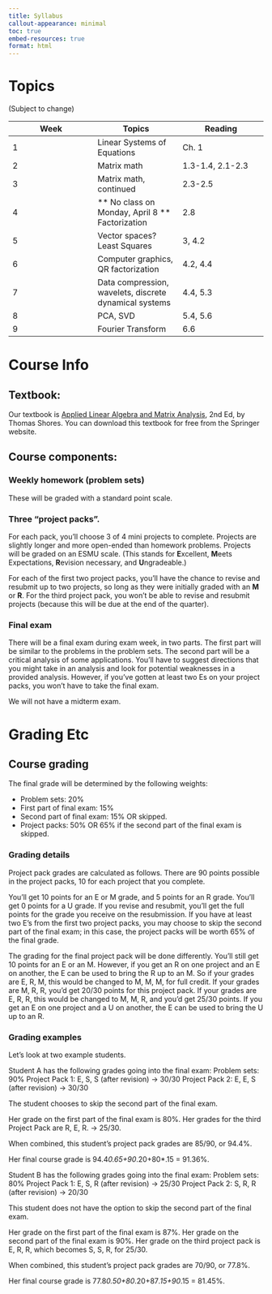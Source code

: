 ```yaml
---
title: Syllabus
callout-appearance: minimal
toc: true
embed-resources: true
format: html
---
```


# Topics 
(Subject to change)

| Week  | Topics  | Reading |
|---|---| --- |
|1   | Linear Systems of Equations  | Ch. 1 |
| 2 | Matrix math | 1.3-1.4, 2.1-2.3 |
| 3 | Matrix math, continued | 2.3-2.5 |
| 4 | ** No class on Monday, April 8 ** Factorization | 2.8 |
| 5 | Vector spaces? Least Squares | 3, 4.2 |
| 6 | Computer graphics, QR factorization | 4.2, 4.4 |
| 7 | Data compression, wavelets, discrete dynamical systems | 4.4, 5.3 |
| 8 | PCA, SVD | 5.4, 5.6 |
| 9 | Fourier Transform | 6.6 |


# Course Info



## Textbook:

Our textbook is [Applied Linear Algebra and Matrix Analysis](https://link.springer.com/book/10.1007/978-3-319-74748-4), 2nd Ed, by Thomas Shores. You can download this textbook for free from the Springer website.



## Course components:

### Weekly homework (problem sets)
These will be graded with a standard point scale.

### Three "project packs".
For each pack, you'll choose 3 of 4 mini projects to complete. Projects are slightly longer and more open-ended than homework problems. Projects will be graded on an ESMU scale. (This stands for **E**xcellent, **M**eets Expectations, **R**evision necessary, and **U**ngradeable.) 

For each of the first two project packs, you'll have the chance to revise and resubmit up to two projects, so long as they were initially graded with an **M** or **R**. For the third project pack, you won't be able to revise and resubmit projects (because this will be due at the end of the quarter).

### Final exam
There will be a final exam during exam week, in two parts. The first part will be similar to the problems in the problem sets. The second part will be a critical analysis of some applications. You'll have to suggest directions that you might take in an analysis and look for potential weaknesses in a provided analysis. However, if you've gotten at least two Es on your project packs, you won't have to take the final exam.

We will not have a midterm exam.

# Grading Etc

## Course grading
The final grade will be determined by the following weights:

- Problem sets: 20%
- First part of final exam: 15%
- Second part of final exam: 15% OR skipped.
- Project packs: 50% OR 65% if the second part of the final exam is skipped.



::: {.callout-note collapse="true"}
### Grading details

Project pack grades are calculated as follows. There are 90 points possible in the project packs, 10 for each project that you complete. 

You'll get 10 points for an E or M grade, and 5 points for an R grade. You'll get 0 points for a U grade. If you revise and resubmit, you'll get the full points for the grade you receive on the resubmission. If you have at least two E's from the first two project packs, you may choose to skip the second part of the final exam; in this case, the project packs will be worth 65% of the final grade.

The grading for the final project pack will be done differently. You'll still get 10 points for an E or an M. However, if you get an R on one project and an E on another, the E can be used to bring the R up to an M. So if your grades are E, R, M, this would be changed to M, M, M, for full credit. If your grades are M, R, R, you'd get 20/30 points for this project pack. If your grades are E, R, R, this would be changed to M, M, R, and you'd get 25/30 points. If you get an E on one project and a U on another, the E can be used to bring the U up to an R.
:::




::: {.callout-note collapse="true" appearance="minimal"}
### Grading examples

Let's look at two example students.

Student A has the following grades going into the final exam:
Problem sets: 90%
Project Pack 1: E, S, S (after revision) -> 30/30
Project Pack 2: E, E, S (after revision) -> 30/30

The student chooses to skip the second part of the final exam.

Her grade on the first part of the final exam is 80%.
Her grades for the third Project Pack are R, E, R. -> 25/30.

When combined, this student's project pack grades are 85/90, or 94.4%.

Her final course grade is 94.4*0.65+90*.20+80*.15 = 91.36%.

Student B has the following grades going into the final exam:
Problem sets: 80%
Project Pack 1: E, S, R (after revision) -> 25/30
Project Pack 2: S, R, R (after revision) -> 20/30

This student does not have the option to skip the second part of the final exam.

Her grade on the first part of the final exam is 87%.
Her grade on the second part of the final exam is 90%.
Her grade on the third project pack is E, R, R, which becomes S, S, R, for 25/30.

When combined, this student's project pack grades are 70/90, or 77.8%.

Her final course grade is 77.8*0.50+80*.20+87*.15+90*.15 = 81.45%.
:::